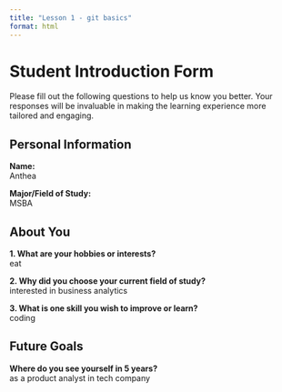 ```yaml
---
title: "Lesson 1 - git basics"
format: html
---
```


# Student Introduction Form

Please fill out the following questions to help us know you better. Your responses will be invaluable in making the learning experience more tailored and engaging.

## Personal Information

**Name:**  
Anthea

**Major/Field of Study:**  
MSBA

## About You

**1. What are your hobbies or interests?**  
eat

**2. Why did you choose your current field of study?**  
interested in business analytics

**3. What is one skill you wish to improve or learn?**  
coding

## Future Goals

**Where do you see yourself in 5 years?**  
as a product analyst in tech company
